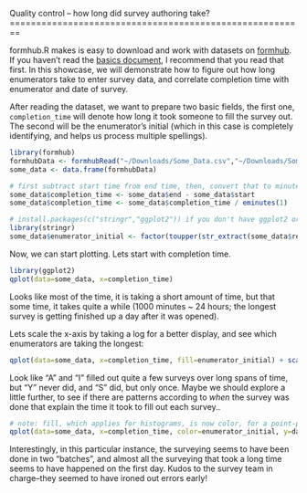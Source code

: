 <link href="http://kevinburke.bitbucket.org/markdowncss/markdown.css" rel="stylesheet"></link>
Quality control -- how long did survey authoring take?
========================================================

formhub.R makes is easy to download and work with datasets on [formhub](http://ona.io). If you haven't read the [basics document](http://SEL-Columbia.github.com/formhub.R/demo/Basics_of_formhub.R.html), I recommend that you read that first. In this showcase, we will demonstrate how to figure out how long enumerators take to enter survey data, and correlate completion time with enumerator and date of survey. 

After reading the dataset, we want to prepare two basic fields, the first one, `completion_time` will denote how long it took someone to fill the survey out. The second will be the enumerator's initial (which in this case is completely identifying, and helps us process multiple spellings).


```r
library(formhub)
formhubData <- formhubRead("~/Downloads/Some_Data.csv","~/Downloads/Some_Form.json")
some_data <- data.frame(formhubData)

# first subtract start time from end time, then, convert that to minutes
some_data$completion_time <- some_data$end - some_data$start
some_data$completion_time <- some_data$completion_time / eminutes(1)

# install.packages(c("stringr","ggplot2")) if you don't have ggplot2 or stringr installed yet
library(stringr)
some_data$enumerator_initial <- factor(toupper(str_extract(some_data$research_asst_name, "[a-zA-Z]")))
```

Now, we can start plotting. Lets start with completion time.
```r
library(ggplot2)
qplot(data=some_data, x=completion_time)
```

Looks like most of the time, it is taking a short amount of time, but that some time, it takes quite a while (1000 minutes ~ 24 hours; the longest survey is getting finished up a day after it was opened). 

Lets scale the x-axis by taking a log for a better display, and see which enumerators are taking the longest:
```r
qplot(data=some_data, x=completion_time, fill=enumerator_initial) + scale_x_log10()
```

Look like "A" and "I" filled out quite a few surveys over long spans of time, but "Y" never did, and "S" did, but only once. Maybe we should explore a little further, to see if there are patterns according to *when* the survey was done that explain the time it took to fill out each survey..

```r
# note: fill, which applies for histograms, is now color, for a point-plot
qplot(data=some_data, x=completion_time, color=enumerator_initial, y=date) + scale_x_log10()
```

Interestingly, in this particular instance, the surveying seems to have been done in two "batches", and almost all the surveying that took a long time seems to have happened on the first day. Kudos to the survey team in charge--they seemed to have ironed out errors early!


